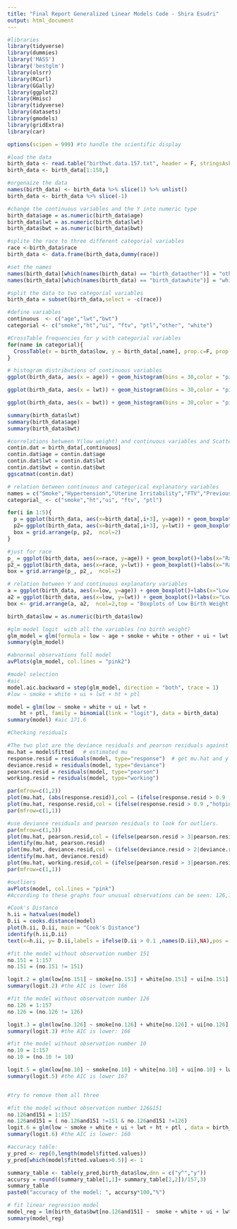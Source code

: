 ---
title: "Final Report Generalized Linear Models Code - Shira Esudri"
output: html_document
---


```{r}
#libraries
library(tidyverse)
library(dummies)
library('MASS')
library('bestglm')
library(olsrr)
library(RCurl)
library(GGally)
library(ggplot2)
library(Hmisc)
library(tidyverse)
library(datasets)
library(gmodels)
library(gridExtra)
library(car)

options(scipen = 999) #to handle the scientific display

```


```{r}
#load the data
birth_data <- read.table("birthwt.data.157.txt", header = F, stringsAsFactors = FALSE)
birth_data <- birth_data[1:158,]

#orgenaize the data
names(birth_data) <- birth_data %>% slice(1) %>% unlist()
birth_data <- birth_data %>% slice(-1)

#change the continuous variables and the Y into numeric type
birth_data$age = as.numeric(birth_data$age)
birth_data$lwt = as.numeric(birth_data$lwt)
birth_data$bwt = as.numeric(birth_data$bwt)
```

```{r}
#splite the race to three different categorial variables
race <-birth_data$race
birth_data <- data.frame(birth_data,dummy(race))

#set the names
names(birth_data)[which(names(birth_data) == "birth_dataother")] = "other" #60 other
names(birth_data)[which(names(birth_data) == "birth_datawhite")] = "white" #74 white

#split the data to two categorial variables
birth_data = subset(birth_data,select = -c(race))

#define variables
continuous  <- c("age","lwt","bwt")
categorial <- c("smoke","ht","ui", "ftv", "ptl","other", "white")

```

```{r}
#CrossTable frequencies for y with categorial variables
for(name in categorial){
  CrossTable(x = birth_data$low, y = birth_data[,name], prop.c=F, prop.t=F, prop.chisq=F,prop.r = F)
}
```

```{r}
# histogram distributions of continuous variables 
ggplot(birth_data, aes(x = age)) + geom_histogram(bins = 30,color = "pink3",fill = "pink1") + labs(title = "Mothers' Age Distribution",x="Age")+geom_vline(aes(xintercept = mean(age)),col='black',size=0.5)  +geom_text(aes(label="mean: 23.3",y=0,x= mean(age)+2),vjust=-20,col='black',size=4) +theme_classic()

ggplot(birth_data, aes(x = lwt)) + geom_histogram(bins = 30,color = "pink3",fill = "pink1") + labs(title = "Mothers' Weight Distribution",x="Weight in pounds")+ geom_vline(aes(xintercept = mean(lwt)),col='black',size=0.5) +geom_text(aes(label="mean: 129.6",y=0,x= mean(lwt)+20),vjust=-20,col='black',size=4) +theme_classic()

ggplot(birth_data, aes(x = bwt)) + geom_histogram(bins = 30,color = "pink3",fill = "pink1") + labs(title = "Birth Weight Age Distribution",x="Baby's Weight in grams") +geom_vline(aes(xintercept = mean(bwt)),col='black',size=0.5)  +geom_text(aes(label="mean: 2945.6",y=0,x= mean(bwt)+380),vjust=-20,col='black',size=4) +theme_classic()

summary(birth_data$lwt)  
summary(birth_data$age)  
summary(birth_data$bwt)  
```

```{r}
#correlations between Y(low weight) and continuous variables and Scatterplots
contin.dat = birth_data[,continuous]
contin.dat$age = contin.dat$age 
contin.dat$lwt = contin.dat$lwt
contin.dat$bwt = contin.dat$bwt
ggscatmat(contin.dat)
```

```{r}
# relation between continuous and categorical explanatory variables
names = c("Smoke","Hypertension","Uterine Irritability","FTV","Previous Premature Labors")
categorial_ <- c("smoke","ht","ui", "ftv", "ptl")

for(i in 1:5){
  p = ggplot(birth_data, aes(x=birth_data[,i+3], y=age)) + geom_boxplot()+labs(x=names[i],y="Mother's Age")
  p2= ggplot(birth_data, aes(x=birth_data[,i+3], y=lwt)) + geom_boxplot()+labs(x=names[i],y="Mother's Weight")
  box = grid.arrange(p, p2,  ncol=2)
}

#just for race
p_ = ggplot(birth_data, aes(x=race, y=age)) + geom_boxplot()+labs(x="Race",y="Mother's Age")
p2_= ggplot(birth_data, aes(x=race, y=lwt)) + geom_boxplot()+labs(x="Race",y="Mother's Weight")
box = grid.arrange(p_, p2_,  ncol=2)
```

```{r}
# relation between Y and continuous explanatory variables
a = ggplot(birth_data, aes(x=low, y=age)) + geom_boxplot()+labs(x="Low Birth Weight",y="Mother's Age")
a2 = ggplot(birth_data, aes(x=low, y=lwt)) + geom_boxplot()+labs(x="Low Birth Weight",y="Mother Weight - in pounds")
box <- grid.arrange(a, a2,  ncol=2,top = "Boxplots of Low Birth Weight variable with Continuous variables")
```

```{r}
birth_data$low = as.numeric(birth_data$low)

#glm model logit  with all the variables (no birth weight)
glm_model = glm(formula = low ~ age + smoke + white + other + ui + lwt + ht + ftv + ptl, family = binomial(link = "logit"), data = birth_data)
summary(glm_model)

#abnormal observations full model
avPlots(glm_model, col.lines = "pink2")
```


```{r}
#model selection
#aic
model.aic.backward = step(glm_model, direction = "both", trace = 1)
#low ~ smoke + white + ui + lwt + ht + ptl

model = glm(low ~ smoke + white + ui + lwt + 
    ht + ptl, family = binomial(link = "logit"), data = birth_data)
summary(model) #aic 171.6
```

```{r}
#Checking residuals

#The two plot are the deviance residuals and pearson residuals against the fitted values to look for outliers.
mu.hat = model$fitted	# estimated mu
response.resid = residuals(model, type="response")  # get mu.hat and y - mu.hat
deviance.resid = residuals(model, type="deviance")
pearson.resid = residuals(model, type="pearson")
working.resid = residuals(model, type="working")

par(mfrow=c(1,2))
plot(mu.hat, (abs(response.resid)),col = (ifelse(response.resid > 0.9 ,"hotpink1","black")))
plot(mu.hat, response.resid,col = (ifelse(response.resid > 0.9 ,"hotpink1","black")))
par(mfrow=c(1,1))

#use deviance residuals and pearson residuals to look for outliers.
par(mfrow=c(1,3))
plot(mu.hat, pearson.resid,col = (ifelse(pearson.resid > 3|pearson.resid < -2 ,"hotpink1","black")))
identify(mu.hat, pearson.resid)
plot(mu.hat, deviance.resid,col = (ifelse(deviance.resid > 2|deviance.resid < -1.8 ,"hotpink1","black")))
identify(mu.hat, deviance.resid)
plot(mu.hat, working.resid,col = (ifelse(pearson.resid > 3|pearson.resid < -2 ,"hotpink1","black")))
par(mfrow=c(1,1))

#outliers
avPlots(model, col.lines = "pink") 
#According to these graphs four unusual observations can be seen: 126,151,139.

#Cook's Distance
h.ii = hatvalues(model)
D.ii = cooks.distance(model)
plot(h.ii, D.ii, main = "Cook's Distance")
identify(h.ii,D.ii)
text(x=h.ii, y= D.ii,labels = ifelse(D.ii > 0.1 ,names(D.ii),NA),pos = 1)    
```


```{r}
#fit the model without observation number 151
no.151 = 1:157
no.151 = (no.151 != 151)

logit.2 = glm(low[no.151] ~ smoke[no.151] + white[no.151] + ui[no.151] + lwt[no.151] + ht[no.151] + ptl[no.151] , data = birth_data, family = binomial(link = "logit"))
summary(logit.2) #the AIC is lower 166

#fit the model without observation number 126
no.126 = 1:157
no.126 = (no.126 != 126)

logit.3 = glm(low[no.126] ~ smoke[no.126] + white[no.126] + ui[no.126] + lwt[no.126] + ht[no.126] + ptl[no.126] , data = birth_data, family = binomial(link = "logit"))
summary(logit.3) #the AIC is lower: 166

#fit the model without observation number 10
no.10 = 1:157
no.10 = (no.10 != 10)

logit.5 = glm(low[no.10] ~ smoke[no.10] + white[no.10] + ui[no.10] + lwt[no.10] + ht[no.10] + ptl[no.10] , data = birth_data, family = binomial(link = "logit"))
summary(logit.5) #the AIC is lower 167


#try to remove them all three

#fit the model without observation number 126&151
no.126and151 = 1:157
no.126and151 = ( no.126and151 !=151 & no.126and151 !=126)
logit.6 = glm(low ~ smoke + white + ui + lwt + ht + ptl , data = birth_data[no.126and151,], family = binomial(link = "logit"))
summary(logit.6) #the AIC is lower: 160
```

```{r}
#accuracy table:
y_pred <- rep(0,length(model$fitted.values))
y_pred[which(model$fitted.values>0.5)] <- 1

summary_table <- table(y_pred,birth_data$low,dnn = c("y^","y"))
accursy = round((summary_table[1,1]+ summary_table[2,2])/157,3)
summary_table
paste0("accuracy of the model: ", accursy*100,"%")
```

```{r}
# fit linear regression model 
model_reg = lm(birth_data$bwt[no.126and151] ~  smoke + white + ui + lwt + ht + ptl , data=birth_data[no.126and151,])
summary(model_reg)
```

